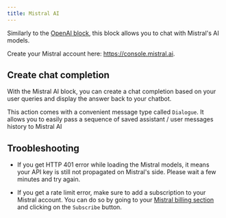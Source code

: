 ```yaml
---
title: Mistral AI
---
```


Similarly to the [OpenAI block](./openai), this block allows you to chat with Mistral's AI models.

Create your Mistral account here: https://console.mistral.ai.

## Create chat completion

With the Mistral AI block, you can create a chat completion based on your user queries and display the answer back to your chatbot.

This action comes with a convenient message type called `Dialogue`. It allows you to easily pass a sequence of saved assistant / user messages history to Mistral AI

## Troobleshooting

- If you get HTTP 401 error while loading the Mistral models, it means your API key is still not propagated on Mistral's side. Please wait a few minutes and try again.

- If you get a rate limit error, make sure to add a subscription to your Mistral account. You can do so by going to your [Mistral billing section](https://console.mistral.ai/billing/) and clicking on the `Subscribe` button.
